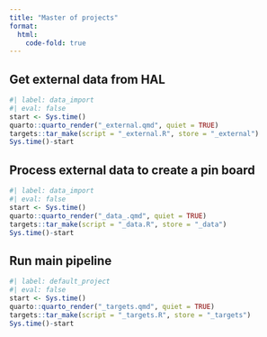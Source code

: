 ```yaml
---
title: "Master of projects"
format:
  html:
    code-fold: true
---
```


## Get external data from HAL
```r
#| label: data_import
#| eval: false
start <- Sys.time()
quarto::quarto_render("_external.qmd", quiet = TRUE)
targets::tar_make(script = "_external.R", store = "_external")
Sys.time()-start
```

## Process external data to create a pin board
```r
#| label: data_import
#| eval: false
start <- Sys.time()
quarto::quarto_render("_data_.qmd", quiet = TRUE)
targets::tar_make(script = "_data.R", store = "_data")
Sys.time()-start
```

## Run main pipeline
```r
#| label: default_project
#| eval: false
start <- Sys.time()
quarto::quarto_render("_targets.qmd", quiet = TRUE)
targets::tar_make(script = "_targets.R", store = "_targets")
Sys.time()-start
```